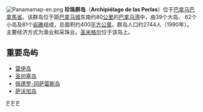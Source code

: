 [[File:Panamamap-en.png|thumb]]
'''珍珠群岛'''（'''Archipiélago de las Perlas'''）位于[[巴拿马|巴拿马]][[巴拿馬省|巴拿馬省]]。该群岛位于距[[巴拿马城|巴拿马城]]东南约80[[公里|公里]]的[[巴拿马湾|巴拿马湾]]中，由39个大岛、 62个小岛及81个[[岩礁|岩礁]]组成，总面积约400[[平方公里|平方公里]]。群岛人口约2744人（1990年）。主要经济方式为渔业和采珠业。[[聖米格爾_(巴爾沃阿區)|圣米格尔]]位于该岛上。

==重要岛屿==
* [[雷伊岛|雷伊岛]]
* [[圣何塞岛|圣何塞岛]]
* [[佩德罗-冈萨雷斯岛|佩德罗-冈萨雷斯岛]]
* [[萨沃加岛|萨沃加岛]]

{{加勒比海地理小作品}}
[[Category:巴拿马群岛|P]]
[[Category:巴拿馬省|P]]
[[Category:太平洋群島|P]]